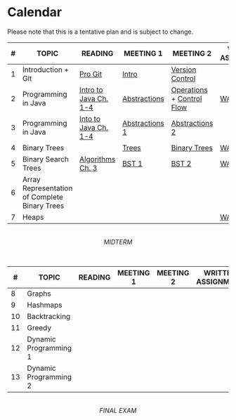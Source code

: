 # Calendar {.unnumbered}

::: {.callout-caution}
Please note that this is a tentative plan and is subject to change.
:::

| # | TOPIC | READING | MEETING 1 | MEETING 2 | WRITTEN  ASSIGNMENT | PROGRAMMING ASSIGNMENT |
|---|----|---|---|---|---|---|
| 1 | Introduction + Git | [Pro Git](https://git-scm.com/book/en/v2) |  [Intro](intro.qmd)  | [Version Control](se/version_control/version_control.qmd) |  | [Lab 1](https://docs.google.com/document/d/1HIKpiqWcxSTER-SAyb88wG-b-Qe_S9w_L5uRBXlrwaY/edit?usp=sharing) |
| 2 | Programming in Java  | [Intro to Java Ch. 1-4](https://introcs.cs.princeton.edu/java/home/) | [Abstractions](/basics/abstractions/java.html) | [Operations](/basics/operations/operations.ipynb) + [Control Flow](/basics/controls/controls.qmd) | [WA 1](https://docs.google.com/document/d/1vRoSzj1mckpqtmpI7py7vbXHw7t1_t2g1cvNeOBbcjY/edit?usp=sharing) | [PA 1](https://classroom.github.com/a/2iEor66t) |
| 3 | Programming in Java | [Into to Java Ch. 1-4](https://introcs.cs.princeton.edu/java/home/) | [Abstractions 1](basics/abstractions/abstractions.qmd) | [Abstractions 2](basics/abstractions/classes.qmd) | | [PA 2](https://classroom.github.com/a/2iEor66t) |
| 4 | Binary Trees | | [Trees](datastructs/trees.qmd) | [Binary Trees](datastructs/binarytree.qmd)  | [WA 2](https://docs.google.com/document/d/1kcL9j3cE0m04tJCIOmgHrrvgiF70jV_WBfXesn3myeg/edit?usp=sharing) | [PA 3](https://classroom.github.com/a/2iEor66t) | 
| 5 | Binary Search Trees | [Algorithms Ch. 3](https://algs4.cs.princeton.edu/32bst/) | [BST 1](datastructs/bst.qmd) | [BST 2](datastructs/bst.qmd) | [WA3](https://docs.google.com/document/d/1T_NdCl4588sas--RGvYQWfGr3GK8yVenhq4XtQiXes0/edit?usp=sharing) | [PA 4](https://classroom.github.com/assignment-invitations/d70d28ccafd0d4440faff1716338f777) | 
| 6 | Array Representation of Complete Binary Trees | |  |  | | [PA5](https://classroom.github.com/a/-u7dmMCa) |
| 7 | Heaps | |  |  | [WA4](https://docs.google.com/document/d/1yZLFctZgFoyuK0_5f6i5iePVw3UzlFJa2k0JePw40tA/edit?usp=sharing) | [PA6](https://classroom.github.com/a/K7_4WB3Y) |

<br/>
<center>_MIDTERM_</center>
<br/>


| # | TOPIC | READING | MEETING 1 | MEETING 2 | WRITTEN  ASSIGNMENT | PROGRAMMING ASSIGNMENT |
|---|----|---|---|---|---|---|
| 8 | Graphs| |  |  | | |
| 9 | Hashmaps | |  |  | | |
| 10 | Backtracking | |  |  | | |
| 11 | Greedy | |  |  | | |
| 12 | Dynamic Programming 1 | |  |  | | |
| 13 | Dynamic Programming 2  | |  |  | | |


<br/>
<center>_FINAL EXAM_</center>
<br/>
